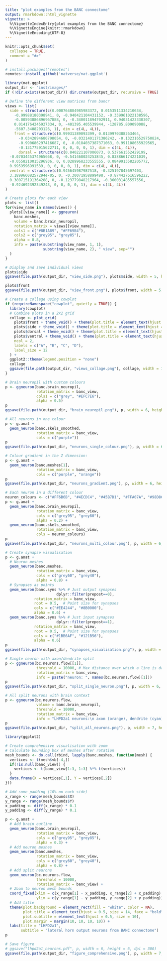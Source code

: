 ```yaml
---
title: "plot examples from the BANC connectome"
output: rmarkdown::html_vignette
vignette: >
  %\VignetteIndexEntry{plot examples from the BANC connectome}
  %\VignetteEngine{knitr::rmarkdown}
  %\VignetteEncoding{UTF-8}
---
```


```r
knitr::opts_chunk$set(
  collapse = TRUE,
  comment = "#>"
)
```

<!-- from README section: nat.ggplot / Installation -->
```r
# install.packages("remotes")
remotes::install_github('natverse/nat.ggplot')
```

```r
library(nat.ggplot)
output_dir <- "inst/images/"
if (!dir.exists(output_dir)) dir.create(output_dir, recursive = TRUE)
```

<!-- from README section: nat.ggplot / Example Gallery / Setting a view for neuron data -->
```r
# Define the different view matrices from bancr
views <- list(
  side = structure(c(0.000764884985983372, 0.0153511334210634, 
    -0.99988180398941, 0, -0.940421104431152, -0.339961022138596, 
    -0.00593886896967888, 0, -0.340011894702911, 0.94031423330307, 
    0.0141764245927334, 0, -401395.405539944, -128785.809090088, 
    -5607.3408203126, 1), dim = c(4L, 4L)),
    front = structure(c(0.99931389093399, 0.0139970388263464, 
      -0.0342894680798054, 0, -0.0321401171386242, -0.132316529750824, 
      -0.990686297416687, 0, -0.0184037387371063, 0.991108655929565, 
      -0.131775915622711, 0, 0, 0, 0, 1), dim = c(4L, 4L)),
      dorsal = structure(c(0.840221107006073, 0.537661552429199, 
  -0.0703445374965668, 0, -0.541468024253845, 0.838866174221039, 
  -0.0558210015296936, 0, 0.0289968233555555, 0.0849913582205772, 
  0.9959596991539, 0, 0, 0, 0, 1), dim = c(4L, 4L)),
  ventral = structure(c(0.945645987987518, -0.325197845697403, 
  3.18996608257294e-05, 0, -0.30071958899498, -0.874427616596222, 
  0.380715191364288, 0, -0.123779848217964, -0.360031485557556, 
  -0.924692392349243, 0, 0, 0, 0, 1), dim = c(4L, 4L))
)

# Create plots for each view
plots <- list()
for(view_name in names(views)) {
  plots[[view_name]] <- ggneuron(
    banc.meshes,
    volume = banc.brain_neuropil,
    rotation_matrix = views[[view_name]],
    cols1 = c("#8B1A89", "#FF69B4"),
    cols2 = c("grey95", "grey85"),
    alpha = 0.8,
    info = paste(substring(view_name, 1, 1), 
                 substring(view_name, 2), " view", sep="")
  )
}

# Display and save individual views
plots$side
ggsave(file.path(output_dir, "view_side.png"), plots$side, width = 5, height = 5, dpi = 150, bg = "white")

plots$front
ggsave(file.path(output_dir, "view_front.png"), plots$front, width = 5, height = 5, dpi = 150, bg = "white")

# Create a collage using cowplot
if (requireNamespace("cowplot", quietly = TRUE)) {
  library(cowplot)
  # Combine plots in a 2x2 grid
  collage <- plot_grid(
    plots$front + theme_void() + theme(plot.title = element_text(hjust = 0.5, size = 10)),
    plots$side + theme_void() + theme(plot.title = element_text(hjust = 0.5, size = 10)),
    plots$dorsal + theme_void() + theme(plot.title = element_text(hjust = 0.5, size = 10)),
    plots$ventral + theme_void() + theme(plot.title = element_text(hjust = 0.5, size = 10)),
    ncol = 2,
    labels = c("A", "B", "C", "D"),
    label_size = 12
  ) +
  ggplot2::theme(legend.position = "none")
  collage
  ggsave(file.path(output_dir, "views_collage.png"), collage, width = 10, height = 10, dpi = 150, bg = "white")
}
```

<!-- from README section: nat.ggplot / Example Gallery / Visualising Brain Neuropil -->
```r
# Brain neuropil with custom colours
p <- ggneuron(banc.brain_neuropil,
              rotation_matrix = banc_view,
              cols1 = c("grey", "#EFC7E6"), 
              alpha = 0.5)
p
ggsave(file.path(output_dir, "brain_neuropil.png"), p, width = 6, height = 6, dpi = 150, bg = "white")
```

<!-- from README section: nat.ggplot / Example Gallery / Plotting Neurons with Custom Colours -->
```r
# All neurons in one colour
p <- g.anat +
  geom_neuron(banc.skels_smoothed,
              rotation_matrix = banc_view,
              cols = c("purple"))
p
ggsave(file.path(output_dir, "neurons_single_colour.png"), p, width = 6, height = 6, dpi = 150, bg = "white")
```

<!-- from README section: nat.ggplot / Example Gallery / Plotting Neurons with Custom Colours -->
```r
# Colour gradient in the Z dimension:
p <- g.anat +
  geom_neuron(banc.meshes[1],
              rotation_matrix = banc_view,
              cols = c("purple", "orange"))
p
ggsave(file.path(output_dir, "neurons_gradient.png"), p, width = 6, height = 6, dpi = 150, bg = "white")
```

<!-- from README section: nat.ggplot / Example Gallery / Plotting Neurons with Custom Colours -->
```r
# Each neuron in a different colour
neuron_colours <- c("#FF6B6B", "#4ECDC4", "#45B7D1", "#FFA07A", "#98D8C8")
p <- g.anat +
  geom_neuron(banc.brain_neuropil,
              rotation_matrix = banc_view,
              cols = c("grey95", "grey80"),
              alpha = 0.2) +
  geom_neuron(banc.skels_smoothed,
              rotation_matrix = banc_view,
              cols = neuron_colours)
p
ggsave(file.path(output_dir, "neurons_multi_colour.png"), p, width = 6, height = 6, dpi = 150, bg = "white")
```

<!-- from README section: nat.ggplot / Example Gallery / Visualising Synapses -->
```r
# Create synapse visualisation
p <- g.anat +
  # Neuron meshes
  geom_neuron(banc.meshes,
              rotation_matrix = banc_view,
              cols = c("grey60", "grey40"),
              alpha = 0.8) +
  # Synapses as points
  geom_neuron(banc.syns %>% # Just output synapses
                       dplyr::filter(prepost==0),
             rotation_matrix = banc_view,
             root = 0.5,  # Point size for synapses
             cols = c("#EE4244", "#8B0000"),
             alpha = 0.6) +
  geom_neuron(banc.syns %>% # Just input synapses
                       dplyr::filter(prepost==1),
             rotation_matrix = banc_view,
             root = 0.5,  # Point size for synapses
             cols = c("#1BB6AF", "#121B56"),
             alpha = 0.6)
p
ggsave(file.path(output_dir, "synapses_visualisation.png"), p, width = 7, height = 7, dpi = 150, bg = "white")
```

<!-- from README section: nat.ggplot / Example Gallery / Axon-Dendrite Split Visualisation -->
```r
# Single neuron with axon/dendrite split
p <- ggneuron(bc.neurons.flow[[1]], 
              threshold = 10000, # Max distance over which a line is drawn between matchign arbour
              rotation_matrix = banc_view,
              info = paste("neuron: ", names(bc.neurons.flow)[1]))
p
ggsave(file.path(output_dir, "split_single_neuron.png"), p, width = 6, height = 6, dpi = 150, bg = "white")
```

<!-- from README section: nat.ggplot / Example Gallery / Axon-Dendrite Split Visualisation -->
```r
# All split neurons with brain context
p <- ggneuron(bc.neurons.flow,
              volume = banc.brain_neuropil,
              threshold = 10000,
              rotation_matrix = banc_view,
              info = "LHPD2a1 neurons:\n axon (orange), dendrite (cyan), primary neurite (purple), linker (green)\n inputs (navy), outputs (red)")
p
ggsave(file.path(output_dir, "split_all_neurons.png"), p, width = 7, height = 7, dpi = 150, bg = "white")
```

<!-- from README section: nat.ggplot / Example Gallery / Creating Figures -->
```r
library(ggplot2)

# Create comprehensive visualisation with zoom
# Calculate bounding box of meshes after rotation
mesh_bounds <- do.call(rbind, lapply(banc.meshes, function(mesh) {
  vertices <- t(mesh$vb[-4,])
  if(!is.null(banc_view)) {
    vertices <- t(banc_view[1:3, 1:3] %*% t(vertices))
  }
  data.frame(X = vertices[,1], Y = vertices[,2])
}))

# Add some padding (10% on each side)
x_range <- range(mesh_bounds$X)
y_range <- range(mesh_bounds$Y)
x_padding <- diff(x_range) * 0.1
y_padding <- diff(y_range) * 0.1

p <- g.anat +
  # Add brain outline
  geom_neuron(banc.brain_neuropil,
              rotation_matrix = banc_view,
              cols = c("grey95", "grey85"),
              alpha = 0.3) +
  # Add neuron meshes
  geom_neuron(banc.meshes,
              rotation_matrix = banc_view,
              cols = c("grey60", "grey40"),
              alpha = 0.8) +
  # Add split neurons
  geom_neuron(bc.neurons.flow,
              threshold = 10000,
              rotation_matrix = banc_view) +
  # Zoom to neuron mesh bounds
  coord_fixed(xlim = c(x_range[1] - x_padding, x_range[2] + x_padding),
              ylim = c(y_range[1] - y_padding, y_range[2] + y_padding)) +
  # Add title
  theme(plot.background = element_rect(fill = "white", color = NA),
        plot.title = element_text(hjust = 0.5, size = 14, face = "bold"),
        plot.subtitle = element_text(hjust = 0.5, size = 10),
        plot.margin = margin(10, 10, 10, 10)) +
  labs(title = "LHPD2a1",
       subtitle = "lateral horn output neurons from BANC connectome")
p

# Save figure
# ggsave("lhpd2a1_neurons.pdf", p, width = 6, height = 6, dpi = 300)
ggsave(file.path(output_dir, "figure_comprehensive.png"), p, width = 7, height = 7, dpi = 150, bg = "white")
```

